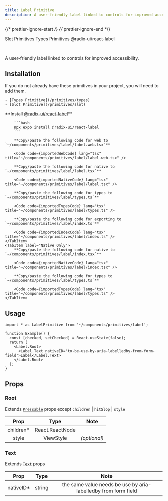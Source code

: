 ```yaml
---
title: Label Primitive
description: A user-friendly label linked to controls for improved accessibility.
---
```


{/* prettier-ignore-start */}
{/* prettier-ignore-end */}


<LinkButton href='/primitives/slot'>Slot Primitives</LinkButton>
<LinkButton href='/primitives/types'>Types Primitives</LinkButton>
<LinkButton target='_blank' href='https://www.radix-ui.com/primitives/docs/components/label'>
  @radix-ui/react-label
</LinkButton>

<br />

A user-friendly label linked to controls for improved accessibility.

## Installation

<Aside title="Uses shared primitives">
    If you do not already have these primitives in your project, you will need to add them.

    - [Types Primitive](/primitives/types)
    - [Slot Primitive](/primitives/slot)

</Aside>

<Tabs>
    <TabItem label="Universal">
        **Install <a target="_blank" href="https://www.radix-ui.com/primitives/docs/components/label">@radix-ui/react-label</a>**

        ```bash
        npx expo install @radix-ui/react-label
        ```

        **Copy/paste the following code for web to  `~/components/primitives/label/label.web.tsx`**

        <Code code={importedWebCode} lang="tsx" title="~/components/primitives/label/label.web.tsx" />

        **Copy/paste the following code for native to  `~/components/primitives/label/label.tsx`**

        <Code code={importedNativeCode} lang="tsx" title="~/components/primitives/label/label.tsx" />

        **Copy/paste the following code for types to  `~/components/primitives/label/types.ts`**

        <Code code={importedTypesCode} lang="tsx" title="~/components/primitives/label/types.ts" />

        **Copy/paste the following code for exporting to  `~/components/primitives/label/index.ts`**

        <Code code={importedIndexCode} lang="tsx" title="~/components/primitives/label/index.ts" />
    </TabItem>
    <TabItem label="Native Only">
        **Copy/paste the following code for native to  `~/components/primitives/label/index.tsx`**

        <Code code={importedNativeCode} lang="tsx" title="~/components/primitives/label/index.tsx" />

        **Copy/paste the following code for types to  `~/components/primitives/label/types.ts`**

        <Code code={importedTypesCode} lang="tsx" title="~/components/primitives/label/types.ts" />
    </TabItem>

</Tabs>

## Usage

```tsx
import * as LabelPrimitive from '~/components/primitives/label';

function Example() {
  const [checked, setChecked] = React.useState(false);
  return (
    <Label.Root>
      <Label.Text nativeID='to-be-use-by-aria-labelledby-from-form-field'>Label</Label.Text>
    </Label.Root>
  );
}
```

## Props

### Root

Extends [`Pressable`](https://reactnative.dev/docs/pressable#props) props except `children` | `hitSlop` | `style`

|    Prop    |      Type       |     Note     |
| :--------: | :-------------: | :----------: |
| children\* | React.ReactNode |              |
|   style    |    ViewStyle    | _(optional)_ |

### Text

Extends [`Text`](https://reactnative.dev/docs/text#props) props

|    Prop    |  Type  |                              Note                              |
| :--------: | :----: | :------------------------------------------------------------: |
| nativeID\* | string | the same value needs be use by aria-labelledby from form field |
